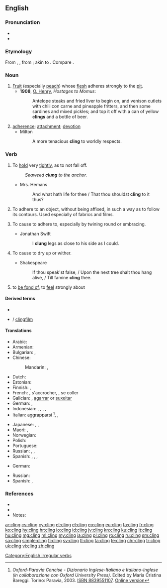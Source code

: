 ==English==

===Pronunciation===
* {{IPA|/ˈklɪŋ/|lang=en}}
* {{rhymes|ɪŋ|lang=en}}

===Etymology===
From {{etyl|enm|en}} {{m|enm|clingen}}, {{etyl|ang|en}} {{m|ang|clingan||to adhere}}, from {{etyl|gem-pro|en}} {{m|gem-pro|*klinganą}}; akin to {{cog|da|klynge||to cluster, to crowd}}. Compare {{m|en|clump}}.

===Noun===
{{en-noun}}

# [[fruit|Fruit]] (especially [[peach]]) whose [[flesh]] adheres strongly to the [[pit]].
#* '''1908''', [[w:O. Henry|O. Henry]], ''Hostages to Momus'':
#*: Antelope steaks and fried liver to begin on, and venison cutlets with chili con carne and pineapple fritters, and then some sardines and mixed pickles; and top it off with a can of yellow '''clings''' and a bottle of beer.
# [[adherence]]; [[attachment]]; [[devotion]]
#* Milton
#*: A more tenacious '''cling''' to worldly respects.

===Verb===
{{en-verb|clings|clinging|clung}}

# {{senseid|en|hold tightly}}To [[hold]] very [[tight]]ly, as to not fall off.
#: ''Seaweed '''clung''' to the anchor.''
#* Mrs. Hemans
#*: And what hath life for thee / That thou shouldst '''cling''' to it thus?
# To adhere to an object, without being affixed, in such a way as to follow its contours. Used especially of fabrics and films.
# {{lb|en|transitive}} To cause to adhere to, especially by twining round or embracing.
#* Jonathan Swift
#*: I '''clung''' legs as close to his side as I could.
# {{lb|en|transitive}} To cause to dry up or wither.
#* Shakespeare
#*: If thou speak'st false, / Upon the next tree shalt thou hang alive, / Till famine '''cling''' thee.
# {{lb|en|figurative|with preposition to}} to [[be fond of]], to [[feel]] strongly about

====Derived terms====
* {{l|en|clingy}}
* {{l|en|cling film}} / [[clingfilm]]

====Translations====
{{trans-top|hold tightly}}
* Arabic: {{t|ar|تَمَسَّكَ}}
* Armenian: {{t+|hy|կառչել}}
* Bulgarian: {{t+|bg|прилепвам}}, {{t|bg|придържам се о}}
* Chinese:
*: Mandarin: {{t|cmn|粘住|tr=niánzhù|sc=Hani}}, {{t+|cmn|依附|tr=yīfù|sc=Hani}}
* Dutch: {{t+|nl|klampen}}
* Estonian: {{t|et|liibuma}}
* Finnish: {{t|fi|takertua}}, {{t+|fi|tarrautua}}
* French: {{t+|fr|accrocher}}, s'accrocher, {{t+|fr|coller}}, se coller
* Galician: {{t+|gl|soster}}, [[agarrar]] or [[suxeitar]]
* German: {{t+|de|haften}}, {{t+|de|klammern}}
* Indonesian: {{t+|id|sangkut|alt=menyangkut}}, {{t+|id|sangkut|alt=menyangkutkan}}, {{t+|id|gantung|alt=bergantung}}, {{t+|id|gantung|alt=menggantung}}, {{t+|id|gantung|alt=menggantungkan}}
* Italian: [[aggrapparsi]] <ref>''Oxford-Paravia Concise - Dizionario Inglese-Italiano e Italiano-Inglese (in collaborazione con Oxford University Press)''. Edited by Maria Cristina Bareggi. Torino: Paravia, 2003. [[W:Wikipedia:book sources|ISBN 8839551107]]. [http://www.oxfordparavia.it/ Online version]</ref>, {{t+|it|abbarbicarsi}}, {{t|it|appiccicarsi}}
{{trans-mid}}
* Japanese: {{t+|ja|掛ける|tr=かける, kakeru}}, {{t|ja|ぶら下がる|tr=ぶらさがる, burasagaru}} {{qualifier|intransitive}}, {{t|ja|ぶら下げる|tr=ぶらさげる, burasageru}} {{qualifier|transitive}}
* Maori: {{t|mi|whakaawhiawhi}}, {{t|mi|aropiri}}
* Norwegian: {{t|no|klenge}}
* Polish: {{t|pl|przylgnąć}}
* Portuguese: {{t+|pt|agarrar}}
* Russian: {{t+|ru|льнуть}}, {{t+|ru|прилипа́ть}}, {{t+|ru|цепля́ться}}
* Spanish: {{t+|es|sostener}}, {{t+|es|aferrar|alt=aferrarse}}, {{t+|es|sujetar}}, {{t+|es|agarrar|alt=agarrarse}}
{{trans-bottom}}

{{trans-top|(figuratively) feel strongly about}}
* German: {{t+|de|hängen|alt=hängen an}}
{{trans-mid}}
* Russian: {{t+|ru|цепля́ться}} {{t+|ru|за}}
* Spanish: {{t|es|estar apegado|alt=estar apegado a}}, {{t+|es|aferrarse}}
{{trans-bottom}}

===References===
* {{R:Century 1911}}
* {{R:Webster 1913}}
* Notes:
<references/>

[[Category:English irregular verbs]]

[[ar:cling]]
[[cs:cling]]
[[cy:cling]]
[[et:cling]]
[[el:cling]]
[[eo:cling]]
[[eu:cling]]
[[fa:cling]]
[[fr:cling]]
[[ko:cling]]
[[hy:cling]]
[[hr:cling]]
[[io:cling]]
[[id:cling]]
[[jv:cling]]
[[kn:cling]]
[[ku:cling]]
[[lt:cling]]
[[hu:cling]]
[[mg:cling]]
[[ml:cling]]
[[my:cling]]
[[ja:cling]]
[[pl:cling]]
[[ro:cling]]
[[ru:cling]]
[[sm:cling]]
[[sa:cling]]
[[simple:cling]]
[[fi:cling]]
[[sv:cling]]
[[tl:cling]]
[[ta:cling]]
[[te:cling]]
[[chr:cling]]
[[tr:cling]]
[[uk:cling]]
[[vi:cling]]
[[zh:cling]]